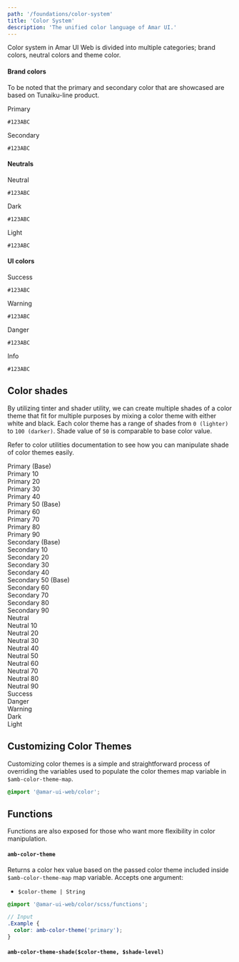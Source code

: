 ```yaml
---
path: '/foundations/color-system'
title: 'Color System'
description: 'The unified color language of Amar UI.'
---
```


Color system in Amar UI Web is divided into multiple categories; brand colors,
neutral colors and theme color.

#### Brand colors

To be noted that the primary and secondary color that are showcased are based on
Tunaiku-line product.

<div className="Grids Grids--gapless MarginBottom">
  <div className="Grid Grid-3">
    <div className="BgColor-primary Flex Flex-column JustifyContent-center AlignItems-center">
      <p className="Typography-regular16 FontWeight-semibold">Primary</p>
      <code>#123ABC</code>
    </div>
  </div>
  <div className="Grid Grid-3">
    <div className="BgColor-secondary Flex Flex-column JustifyContent-center AlignItems-center">
      <p className="Typography-regular16 FontWeight-semibold">Secondary</p>
      <code>#123ABC</code>
    </div>
  </div>
</div>

#### Neutrals

<div className="Grids Grids--gapless MarginBottom">
  <div className="Grid Grid-3">
    <div className="BgColor-neutral Flex Flex-column JustifyContent-center AlignItems-center">
      <p className="Typography-regular16 FontWeight-semibold">Neutral</p>
      <code>#123ABC</code>
    </div>
  </div>
  <div className="Grid Grid-3">
    <div className="BgColor-dark Flex Flex-column JustifyContent-center AlignItems-center">
      <p className="Typography-regular16 FontWeight-semibold">Dark</p>
      <code>#123ABC</code>
    </div>
  </div>
  <div className="Grid Grid-3">
    <div className="BgColor-light Flex Flex-column JustifyContent-center AlignItems-center">
      <p className="Typography-regular16 FontWeight-semibold">Light</p>
      <code>#123ABC</code>
    </div>
  </div>
</div>

#### UI colors

<div className="Grids Grids--gapless MarginBottom">
  <div className="Grid Grid-3">
    <div className="BgColor-success Flex Flex-column JustifyContent-center AlignItems-center">
      <p className="Typography-regular16 FontWeight-semibold">Success</p>
      <code>#123ABC</code>
    </div>
  </div>
  <div className="Grid Grid-3">
    <div className="BgColor-warning Flex Flex-column JustifyContent-center AlignItems-center">
      <p className="Typography-regular16 FontWeight-semibold">Warning</p>
      <code>#123ABC</code>
    </div>
  </div>
  <div className="Grid Grid-3">
    <div className="BgColor-danger Flex Flex-column JustifyContent-center AlignItems-center">
      <p className="Typography-regular16 FontWeight-semibold">Danger</p>
      <code>#123ABC</code>
    </div>
  </div>
  <div className="Grid Grid-3">
    <div className="BgColor-info Flex Flex-column JustifyContent-center AlignItems-center">
      <p className="Typography-regular16 FontWeight-semibold">Info</p>
      <code>#123ABC</code>
    </div>
  </div>
</div>

## Color shades

By utilizing tinter and shader utility, we can create multiple shades of a color
theme that fit for multiple purposes by mixing a color theme with either white
and black. Each color theme has a range of shades from `0 (lighter)` to
`100 (darker)`. Shade value of `50` is comparable to base color value.

Refer to color utilities documentation to see how you can manipulate shade of
color themes easily.

<div className="Grids MarginBottom">
  <div className="Grid Grid-4">
    <div className="Padding FontWeight-semibold BgColor-primary">
      Primary (Base)
    </div>
    <div className="Padding FontWeight-semibold BgColor-primary-10">
      Primary 10
    </div>
    <div className="Padding FontWeight-semibold BgColor-primary-20">
      Primary 20
    </div>
    <div className="Padding FontWeight-semibold BgColor-primary-30">
      Primary 30
    </div>
    <div className="Padding FontWeight-semibold BgColor-primary-40">
      Primary 40
    </div>
    <div className="Padding FontWeight-semibold BgColor-primary-50">
      Primary 50 (Base)
    </div>
    <div className="Padding FontWeight-semibold BgColor-primary-60">
      Primary 60
    </div>
    <div className="Padding FontWeight-semibold BgColor-primary-70">
      Primary 70
    </div>
    <div className="Padding FontWeight-semibold BgColor-primary-80">
      Primary 80
    </div>
    <div className="Padding FontWeight-semibold BgColor-primary-90">
      Primary 90
    </div>
  </div>
  <div className="Grid Grid-4">
    <div className="Padding FontWeight-semibold BgColor-secondary">
      Secondary (Base)
    </div>
    <div className="Padding FontWeight-semibold BgColor-secondary-10">
      Secondary 10
    </div>
    <div className="Padding FontWeight-semibold BgColor-secondary-20">
      Secondary 20
    </div>
    <div className="Padding FontWeight-semibold BgColor-secondary-30">
      Secondary 30
    </div>
    <div className="Padding FontWeight-semibold BgColor-secondary-40">
      Secondary 40
    </div>
    <div className="Padding FontWeight-semibold BgColor-secondary-50">
      Secondary 50 (Base)
    </div>
    <div className="Padding FontWeight-semibold BgColor-secondary-60">
      Secondary 60
    </div>
    <div className="Padding FontWeight-semibold BgColor-secondary-70">
      Secondary 70
    </div>
    <div className="Padding FontWeight-semibold BgColor-secondary-80">
      Secondary 80
    </div>
    <div className="Padding FontWeight-semibold BgColor-secondary-90">
      Secondary 90
    </div>
  </div>
  <div className="Grid Grid-4">
    <div className="Padding FontWeight-semibold BgColor-neutral Color-black">
      Neutral
    </div>
    <div class="BgColor-neutral-10 FontWeight-semibold Padding">Neutral 10</div>
    <div class="BgColor-neutral-20 FontWeight-semibold Padding">Neutral 20</div>
    <div class="BgColor-neutral-30 FontWeight-semibold Padding">Neutral 30</div>
    <div class="BgColor-neutral-40 FontWeight-semibold Padding">Neutral 40</div>
    <div class="BgColor-neutral-50 FontWeight-semibold Padding">Neutral 50</div>
    <div class="BgColor-neutral-60 FontWeight-semibold Padding">Neutral 60</div>
    <div class="BgColor-neutral-70 FontWeight-semibold Padding">Neutral 70</div>
    <div class="BgColor-neutral-80 FontWeight-semibold Padding">Neutral 80</div>
    <div class="BgColor-neutral-90 FontWeight-semibold Padding">Neutral 90</div>
  </div>
</div>

<div className="Grids">
  <div className="Grid Grid-4">
    <div className="Padding FontWeight-semibold BgColor-success">Success</div>
  </div>
  <div className="Grid Grid-4">
    <div className="Padding FontWeight-semibold BgColor-danger">Danger</div>
  </div>
  <div className="Grid Grid-4">
    <div className="Padding FontWeight-semibold BgColor-warning Color-black">
      Warning
    </div>
  </div>
  <div className="Grid Grid-4">
    <div className="Padding FontWeight-semibold BgColor-dark">Dark</div>
  </div>
  <div className="Grid Grid-4">
    <div className="Padding FontWeight-semibold BgColor-light Color-black">
      Light
    </div>
  </div>
</div>

## Customizing Color Themes

Customizing color themes is a simple and straightforward process of overriding
the variables used to populate the color themes map variable in
`$amb-color-theme-map`.

```scss
@import '@amar-ui-web/color';
```

## Functions

Functions are also exposed for those who want more flexibility in color
manipulation.

#### `amb-color-theme`

Returns a color hex value based on the passed color theme included inside
`$amb-color-theme-map` map variable. Accepts one argument:

- `$color-theme | String`

```scss
@import '@amar-ui-web/color/scss/functions';

// Input
.Example {
  color: amb-color-theme('primary');
}
```

#### `amb-color-theme-shade($color-theme, $shade-level)`
